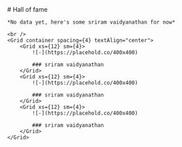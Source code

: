 
<HeaderImage src="https://placehold.co/600x400/303030/FFF" />

<Container>
    # Hall of fame


    *No data yet, here's some sriram vaidyanathan for now*

    <br />
    <Grid container spacing={4} textAlign="center">
        <Grid xs={12} sm={4}>
            ![-](https://placehold.co/400x400) 
            
            ### sriram vaidyanathan 
        </Grid>
        <Grid xs={12} sm={4}>
            ![-](https://placehold.co/400x400) 
            
            ### sriram vaidyanathan 
        </Grid>
        <Grid xs={12} sm={4}>
            ![-](https://placehold.co/400x400) 
            
            ### sriram vaidyanathan 
        </Grid>
    </Grid>


</Container>